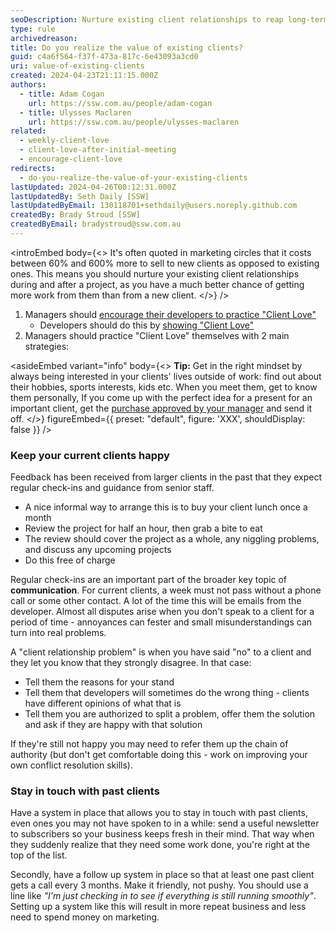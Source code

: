 ```yaml
---
seoDescription: Nurture existing client relationships to reap long-term benefits and reduce marketing costs by up to 600%.
type: rule
archivedreason:
title: Do you realize the value of existing clients?
guid: c4a6f564-f37f-473a-817c-6e43093a3cd0
uri: value-of-existing-clients
created: 2024-04-23T21:11:15.000Z
authors:
  - title: Adam Cogan
    url: https://ssw.com.au/people/adam-cogan
  - title: Ulysses Maclaren
    url: https://ssw.com.au/people/ulysses-maclaren
related:
  - weekly-client-love
  - client-love-after-initial-meeting
  - encourage-client-love
redirects:
  - do-you-realize-the-value-of-your-existing-clients
lastUpdated: 2024-04-26T00:12:31.000Z
lastUpdatedBy: Seth Daily [SSW]
lastUpdatedByEmail: 130118701+sethdaily@users.noreply.github.com
createdBy: Brady Stroud [SSW]
createdByEmail: bradystroud@ssw.com.au
---
```


<introEmbed
  body={<>
It's often quoted in marketing circles that it costs between 60% and 600% more to sell to new clients as opposed to existing ones. This means you should nurture your existing client relationships during and after a project, as you have a much better chance of getting more work from them than from a new client.
  </>}
/>
1. Managers should [encourage their developers to practice "Client Love"](https://www.ssw.com.au/rules/encourage-client-love)
   - Developers should do this by [showing "Client Love"](https://www.ssw.com.au/rules/weekly-client-love)
2. Managers should practice "Client Love" themselves with 2 main strategies:

<asideEmbed
  variant="info"
  body={<>
    **Tip:** Get in the right mindset by always being interested in your clients' lives outside of work: find out about their hobbies, sports interests, kids etc. When you meet them, get to know them personally, If you come up with the perfect idea for a present for an important client, get the [purchase approved by your manager](https://www.ssw.com.au/rules/purchase-please) and send it off.
  </>}
  figureEmbed={{
    preset: "default",
    figure: 'XXX',
    shouldDisplay: false
  }}
/>

### Keep your current clients happy

Feedback has been received from larger clients in the past that they expect regular check-ins and guidance from senior staff.

- A nice informal way to arrange this is to buy your client lunch once a month
- Review the project for half an hour, then grab a bite to eat
- The review should cover the project as a whole, any niggling problems, and discuss any upcoming projects
- Do this free of charge

Regular check-ins are an important part of the broader key topic of **communication**. For current clients, a week must not pass without a phone call or some other contact. A lot of the time this will be emails from the developer. Almost all disputes arise when you don't speak to a client for a period of time - annoyances can fester and small misunderstandings can turn into real problems.

A "client relationship problem" is when you have said "no" to a client and they let you know that they strongly disagree. In that case:

- Tell them the reasons for your stand
- Tell them that developers will sometimes do the wrong thing - clients have different opinions of what that is
- Tell them you are authorized to split a problem, offer them the solution and ask if they are happy with that solution

If they're still not happy you may need to refer them up the chain of authority (but don't get comfortable doing this - work on improving your own conflict resolution skills).

### Stay in touch with past clients

Have a system in place that allows you to stay in touch with past clients, even ones you may not have spoken to in a while: send a useful newsletter to subscribers so your business keeps fresh in their mind. That way when they suddenly realize that they need some work done, you're right at the top of the list.

Secondly, have a follow up system in place so that at least one past client gets a call every 3 months. Make it friendly, not pushy. You should use a line like _"I'm just checking in to see if everything is still running smoothly"_. Setting up a system like this will result in more repeat business and less need to spend money on marketing.
